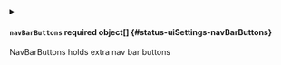 

<PartialLoftVersion />


<PartialLogoURL />


<PartialLogoBackgroundColor />


<PartialLegalTemplate />


<PartialPrimaryColor />


<PartialSidebarColor />


<PartialAccentColor />


<PartialCustomCss />


<PartialCustomJavaScript />



<details className="config-field" data-expandable="true">
<summary>

#### `navBarButtons` <span className="config-field-required" data-required="false">required</span> <span className="config-field-type">object[]</span> <span className="config-field-default"></span> <span className="config-field-enum"></span> {#status-uiSettings-navBarButtons}

NavBarButtons holds extra nav bar buttons

</summary>

<PartialNavBarButtonsreference />


</details>

